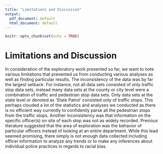 ```yaml
---
title: "Limitations and Discussion"
output: 
  pdf_document: default
  html_document: default
---
```


```r
knitr::opts_chunk$set(echo = TRUE)
```

# Limitations and Discussion

\quad In consideration of the exploratory work presented so far, we want to note various limitations that prevented us from conducting various analyses as well as finding particular results. The inconsistency of the data was by far the largest setback. For instance, not all data sets consisted of only traffic stop data sets, instead many data sets at the county or city level were a combination of traffic and pedestrian stop data sets. Only data sets at the state level or denoted as ‘State Patrol’ consisted only of traffic stops. This perhaps clouded a lot of the statistics and analyses we conducted as there is no efficient way currently to confidently parse all the pedestrian stops from the traffic stops. Another inconsistency was that information on the specific officer(s) on site of each stop was not as widely recorded. Previous literature suggested that the area of exploration was the behavior of particular officers instead of looking at an entire department. While this lead seemed promising, there simply is not enough data collected including officer information to analyze any trends or to make any inferences about individual police practices in regards to racial bias.
